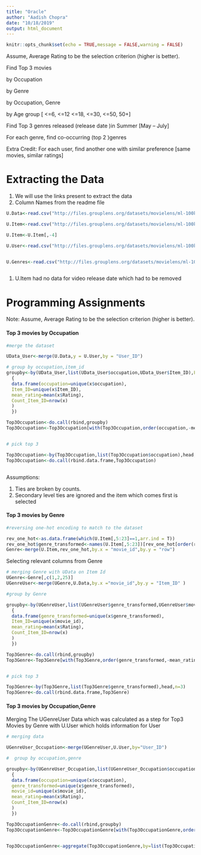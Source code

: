 ```yaml
---
title: "Oracle"
author: "Aadish Chopra"
date: "10/18/2019"
output: html_document
---
```


```r
knitr::opts_chunk$set(echo = TRUE,message = FALSE,warning = FALSE)
```


Assume, Average Rating to be the selection criterion (higher is better).

 

Find  Top 3 movies

by Occupation

by Genre

by Occupation, Genre

by Age group  [ <=6, <=12 <=18, <=30, <=50, 50+]

Find Top 3 genres released  (release date )in Summer [May – July]

For each genre, find co-occurring (top 2 )genres

 

Extra Credit:  For each user, find another one with similar preference [same movies, similar ratings]


# Extracting the Data

1. We will use the links present to extract the data 
2. Column Names from the readme file

```r

U.Data<-read.csv("http://files.grouplens.org/datasets/movielens/ml-100k/u.data",header = FALSE,sep = "\t",col.names = c("User_ID","Item_ID","Rating","TimeStamp"))

U.Item<-read.csv("http://files.grouplens.org/datasets/movielens/ml-100k/u.item",header=FALSE,sep="|",col.names = c("movie_id","movie_title","release_date","video_release_date","IMDb URL", "unknown","Action","Adventure","Animation","Children's","Comedy","Crime",    "Documentary","Drama","Fantasy","Film-Noir","Horror","Musical","Mystery","Romance"     ,"Sci-Fi","Thriller","War","Western"))

U.Item<-U.Item[,-4]

U.User<-read.csv("http://files.grouplens.org/datasets/movielens/ml-100k/u.user",header=FALSE,sep="|",col.names = c("User_ID","age","gender","occupation","zip code"))


U.Genres<-read.csv("http://files.grouplens.org/datasets/movielens/ml-100k/u.genre",header=FALSE,sep="|",col.names = c("genre","Number"))



```

1. U.Item had no data for video release date which had to be removed


# Programming Assignments

Note: Assume, Average Rating to be the selection criterion (higher is better).

#### Top 3 movies by Occupation


```r
#merge the dataset

UData_User<-merge(U.Data,y = U.User,by = "User_ID")

# group by occupation,item_id 
groupby<-by(UData_User,list(UData_User$occupation,UData_User$Item_ID),FUN = function(x) 
  {
  data.frame(occupation=unique(x$occupation),
  Item_ID=unique(x$Item_ID),
  mean_rating=mean(x$Rating),
  Count_Item_ID=nrow(x)
  )
  })

Top3Occupation<-do.call(rbind,groupby)
Top3Occupation<-Top3Occupation[with(Top3Occupation,order(occupation,-mean_rating,-Count_Item_ID)),]


# pick top 3 

Top3Occupation<-by(Top3Occupation,list(Top3Occupation$occupation),head,n=3) 
Top3Occupation<-do.call(rbind.data.frame,Top3Occupation)



```

Assumptions:

1. Ties are broken by counts. 
2. Secondary level ties are ignored and the item which comes first is selected

#### Top 3 movies by Genre

```r

#reversing one-hot encoding to match to the dataset

rev_one_hot<-as.data.frame(which(U.Item[,5:23]==1,arr.ind = T))
rev_one_hot$genre_transformed<-names(U.Item[,5:23])[rev_one_hot[order(rev_one_hot[,1]),2]]
Genre<-merge(U.Item,rev_one_hot,by.x = "movie_id",by.y = "row")


```


Selecting relevant columns from Genre


```r
# merging Genre with UData on Item Id 
UGenre<-Genre[,c(1,2,25)]
UGenreUser<-merge(UGenre,U.Data,by.x ="movie_id",by.y = "Item_ID" )

#group by Genre

groupby<-by(UGenreUser,list(UGenreUser$genre_transformed,UGenreUser$movie_id),FUN = function(x) 
  {
  data.frame(genre_transformed=unique(x$genre_transformed),
  Item_ID=unique(x$movie_id),
  mean_rating=mean(x$Rating),
  Count_Item_ID=nrow(x)
  )
  })

Top3Genre<-do.call(rbind,groupby)
Top3Genre<-Top3Genre[with(Top3Genre,order(genre_transformed,-mean_rating,-Count_Item_ID)),]


# pick top 3 

Top3Genre<-by(Top3Genre,list(Top3Genre$genre_transformed),head,n=3) 
Top3Genre<-do.call(rbind.data.frame,Top3Genre)


```


#### Top 3 movies by Occupation,Genre


Merging The UGenreUser Data which was calculated as a step for Top3 Movies by Genre with U.User which holds information for User

```r
# merging data 

UGenreUser_Occupation<-merge(UGenreUser,U.User,by="User_ID")

#  group by occupation,genre

groupby<-by(UGenreUser_Occupation,list(UGenreUser_Occupation$occupation,UGenreUser_Occupation$genre_transformed,UGenreUser_Occupation$movie_id),FUN = function(x) 
  {
  data.frame(occupation=unique(x$occupation),
  genre_transformed=unique(x$genre_transformed),
  movie_id=unique(x$movie_id),
  mean_rating=mean(x$Rating),
  Count_Item_ID=nrow(x)
  )
  })

Top3OccupationGenre<-do.call(rbind,groupby)
Top3OccupationGenre<-Top3OccupationGenre[with(Top3OccupationGenre,order(occupation,genre_transformed,-mean_rating,-Count_Item_ID)),]


Top3OccupationGenre<-aggregate(Top3OccupationGenre,by=list(Top3OccupationGenre$occupation,Top3OccupationGenre$genre_transformed),FUN=head, n=3)





```

